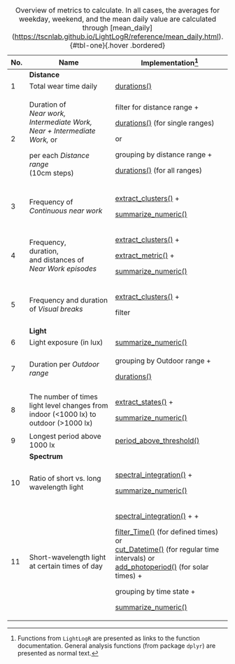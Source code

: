 +-----+----------------------------------------------------------------------------------------+--------------------------------------------------------------------------------------------------------------------+
| No. | Name                                                                                   | Implementation[^_table1-1]                                                                                         |
+=====+========================================================================================+====================================================================================================================+
|     | **Distance**                                                                           |                                                                                                                    |
+-----+----------------------------------------------------------------------------------------+--------------------------------------------------------------------------------------------------------------------+
| 1   | Total wear time daily                                                                  | [durations()](https://tscnlab.github.io/LightLogR/reference/durations.html)                                        |
+-----+----------------------------------------------------------------------------------------+--------------------------------------------------------------------------------------------------------------------+
| 2   | Duration of\                                                                           | filter for distance range +                                                                                        |
|     | *Near work,\                                                                           |                                                                                                                    |
|     | Intermediate Work,\                                                                    | [durations()](https://tscnlab.github.io/LightLogR/reference/durations.html) (for single ranges)                    |
|     | Near + Intermediate Work,* or                                                          |                                                                                                                    |
|     |                                                                                        | or                                                                                                                 |
|     | per each *Distance range*\                                                             |                                                                                                                    |
|     | (10cm steps)                                                                           | grouping by distance range +                                                                                       |
|     |                                                                                        |                                                                                                                    |
|     |                                                                                        | [durations()](https://tscnlab.github.io/LightLogR/reference/durations.html) (for all ranges)                       |
+-----+----------------------------------------------------------------------------------------+--------------------------------------------------------------------------------------------------------------------+
| 3   | Frequency of\                                                                          | [extract_clusters()](https://tscnlab.github.io/LightLogR/reference/extract_clusters.html) +                        |
|     | *Continuous near work*                                                                 |                                                                                                                    |
|     |                                                                                        | [summarize_numeric()](https://tscnlab.github.io/LightLogR/reference/summarize_numeric.html)                        |
+-----+----------------------------------------------------------------------------------------+--------------------------------------------------------------------------------------------------------------------+
| 4   | Frequency,\                                                                            | [extract_clusters()](https://tscnlab.github.io/LightLogR/reference/extract_clusters.html) +                        |
|     | duration,\                                                                             |                                                                                                                    |
|     | and distances of\                                                                      | [extract_metric()](https://tscnlab.github.io/LightLogR/reference/extract_metric.html) +                            |
|     | *Near Work episodes*                                                                   |                                                                                                                    |
|     |                                                                                        | [summarize_numeric()](https://tscnlab.github.io/LightLogR/reference/summarize_numeric.html)                        |
+-----+----------------------------------------------------------------------------------------+--------------------------------------------------------------------------------------------------------------------+
| 5   | Frequency and duration of *Visual breaks*                                              | [extract_clusters()](https://tscnlab.github.io/LightLogR/reference/extract_clusters.html) +                        |
|     |                                                                                        |                                                                                                                    |
|     |                                                                                        | filter                                                                                                             |
+-----+----------------------------------------------------------------------------------------+--------------------------------------------------------------------------------------------------------------------+
|     | **Light**                                                                              |                                                                                                                    |
+-----+----------------------------------------------------------------------------------------+--------------------------------------------------------------------------------------------------------------------+
| 6   | Light exposure (in lux)                                                                | [summarize_numeric()](https://tscnlab.github.io/LightLogR/reference/summarize_numeric.html)                        |
+-----+----------------------------------------------------------------------------------------+--------------------------------------------------------------------------------------------------------------------+
| 7   | Duration per *Outdoor range*                                                           | grouping by Outdoor range +                                                                                        |
|     |                                                                                        |                                                                                                                    |
|     |                                                                                        | [durations()](https://tscnlab.github.io/LightLogR/reference/durations.html)                                        |
+-----+----------------------------------------------------------------------------------------+--------------------------------------------------------------------------------------------------------------------+
| 8   | The number of times light level changes from indoor (\<1000 lx) to outdoor (\>1000 lx) | [extract_states()](https://tscnlab.github.io/LightLogR/reference/extract_states.html) +                            |
|     |                                                                                        |                                                                                                                    |
|     |                                                                                        | [summarize_numeric()](https://tscnlab.github.io/LightLogR/reference/summarize_numeric.html)                        |
+-----+----------------------------------------------------------------------------------------+--------------------------------------------------------------------------------------------------------------------+
| 9   | Longest period above 1000 lx                                                           | [period_above_threshold()](https://tscnlab.github.io/LightLogR/reference/period_above_threshold.html)              |
+-----+----------------------------------------------------------------------------------------+--------------------------------------------------------------------------------------------------------------------+
|     | **Spectrum**                                                                           |                                                                                                                    |
+-----+----------------------------------------------------------------------------------------+--------------------------------------------------------------------------------------------------------------------+
| 10  | Ratio of short vs. long wavelength light                                               | [spectral_integration()](https://tscnlab.github.io/LightLogR/reference/spectral_integration.html) +                |
|     |                                                                                        |                                                                                                                    |
|     |                                                                                        | [summarize_numeric()](https://tscnlab.github.io/LightLogR/reference/summarize_numeric.html)                        |
+-----+----------------------------------------------------------------------------------------+--------------------------------------------------------------------------------------------------------------------+
| 11  | Short-wavelength light at certain times of day                                         | [spectral_integration()](https://tscnlab.github.io/LightLogR/reference/spectral_integration.html) + +              |
|     |                                                                                        |                                                                                                                    |
|     |                                                                                        | [filter_Time()](https://tscnlab.github.io/LightLogR/reference/filter_Time.html) (for defined times) or\            |
|     |                                                                                        | [cut_Datetime()](https://tscnlab.github.io/LightLogR/reference/cut_Datetime.html) (for regular time intervals) or\ |
|     |                                                                                        | [add_photoperiod()](https://tscnlab.github.io/LightLogR/reference/photoperiod.html) (for solar times) +            |
|     |                                                                                        |                                                                                                                    |
|     |                                                                                        | grouping by time state +                                                                                           |
|     |                                                                                        |                                                                                                                    |
|     |                                                                                        | [summarize_numeric()](https://tscnlab.github.io/LightLogR/reference/summarize_numeric.html)                        |
+-----+----------------------------------------------------------------------------------------+--------------------------------------------------------------------------------------------------------------------+

: Overview of metrics to calculate. In all cases, the averages for weekday, weekend, and the mean daily value are calculated through \[mean_daily\](<https://tscnlab.github.io/LightLogR/reference/mean_daily.html>). {#tbl-one}{.hover .bordered}

[^_table1-1]: Functions from `LightLogR` are presented as links to the function documentation. General analysis functions (from package `dplyr`) are presented as normal text.
